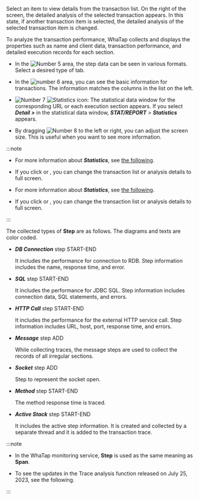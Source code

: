 Select an item to view details from the transaction list. On the right of the screen, the detailed analysis of the selected transaction appears. In this state, if another transaction item is selected, the detailed analysis of the selected transaction item is changed.

To analyze the transaction performance, WhaTap collects and displays the properties such as name and client data, transaction performance, and detailed execution records for each section.

<Xclude product='php,nodejs,golang'>

<ImgLang img="analysis-tx-table-view.png" desc="Trace Analysis" />

</Xclude>

<InDoc product='php,nodejs,golang'>

<ImgLang img="analysis-tx-table-view-none-actx.png" desc="Trace Analysis" />

</InDoc>

-   In the ![Number 5](/img/number-05.png) area, the step data can be seen in various formats. Select a desired type of tab.

-   In the ![number 6](/img/number-06.png) area, you can see the basic information for transactions. The information matches the columns in the list on the left.

-   ![Number 7](/img/number-07.png) ![Statistics icon](/img/ic-static.svg): The statistical data window for the corresponding URL or each execution section appears. If you select **_Detail >_** in the statistical data window, **_STAT/REPORT_** > **_Statistics_** appears. 

-   By dragging ![Number 8](/img/number-08.png) <LinkImage img='hitmap-lr-drag.svg' alt='좌우 드래그 아이콘' className='_drag' /> to the left or right, you can adjust the screen size. This is useful when you want to see more information.

:::note

<InDoc product='kubernetes'>

-   For more information about **_Statistics_**, see [the following](../java/analysis-apm-trs).

-   If you click <LinkImage img='ic-s-tx-left.svg' alt='왼쪽 화살표 아이콘' className='_txDrag' /> or <LinkImage img='ic-s-tx-right.svg' alt='오른쪽 화살표 아이콘' className='_txDrag' />, you can change the transaction list or analysis details to full screen.

</InDoc>

<InDoc product='java,python,php,nodejs,golang'>

-   For more information about **_Statistics_**, see [the following](analysis-apm-trs).

-   If you click <LinkImage img='ic-s-tx-left.svg' alt='왼쪽 화살표 아이콘' className='_txDrag' /> or <LinkImage img='ic-s-tx-right.svg' alt='오른쪽 화살표 아이콘' className='_txDrag' />, you can change the transaction list or analysis details to full screen.

</InDoc>

:::

The collected types of **Step** are as follows. The diagrams and texts are color coded.

-   **_DB Connection_** step <span class='type'>START-END</span>

    It includes the performance for connection to RDB. Step information includes the name, response time, and error.

-   **_SQL_** step <span class='type'>START-END</span>

    It includes the performance for JDBC SQL. Step information includes connection data, SQL statements, and errors.

-   **_HTTP Call_** step <span class='type'>START-END</span>

    It includes the performance for the external HTTP service call. Step information includes URL, host, port, response time, and errors.

-   **_Message_** step <span class='type'>ADD</span>

    While collecting traces, the message steps are used to collect the records of all irregular sections.  

-   **_Socket_** step <span class='type'>ADD</span>

    Step to represent the socket open.

-   **_Method_** step <span class='type'>START-END</span>

    The method response time is traced.

<Xclude product='php,nodejs,golang'>

-   **_Active Stack_** step <span class='type'>START-END</span>

    It includes the active step information. It is created and collected by a separate thread and it is added to the transaction trace.

</Xclude>

:::note

-   In the WhaTap monitoring service, **Step** is used as the same meaning as **Span**.

-   To see the updates in the <UI>Trace analysis</UI> function released on July 25, 2023, see <Link to='../reference/changes-analysis-trace' target='_blank'>the following</Link>.

:::
